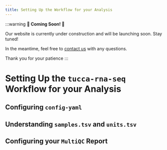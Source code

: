 ```yaml
---
title: Setting Up the Workflow for your Analysis
---
```


:::warning
**🚧 Coming Soon! 🚧**

Our website is currently under construction and will be launching soon.
Stay tuned!

In the meantime, feel free to [contact us](mailto:benjamin.bromberg@tufts.edu)
with any questions.

Thank you for your patience
:::

# Setting Up the `tucca-rna-seq` Workflow for your Analysis

## Configuring `config-yaml`

## Understanding `samples.tsv` and `units.tsv`

## Configuring your `MultiQC` Report